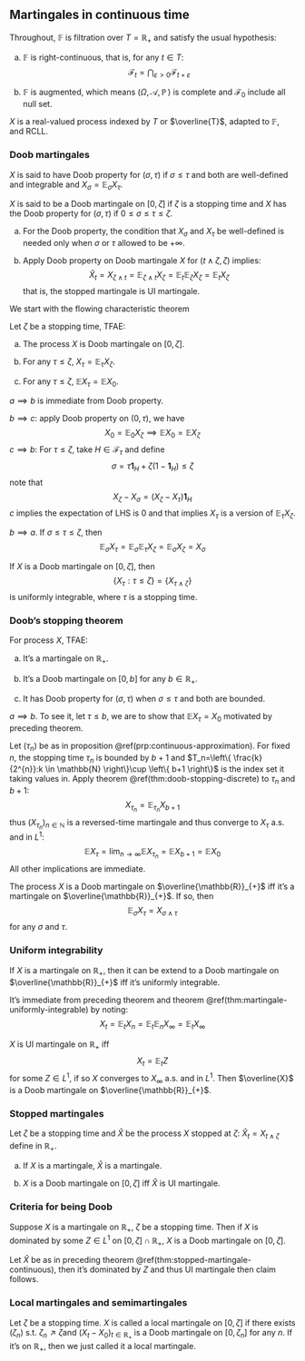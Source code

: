 ## Martingales in continuous time

Throughout, $\mathbb{F}$ is filtration over $T=\mathbb{R}_{+}$ and satisfy the usual hypothesis:

a. $\mathbb{F}$ is right-continuous, that is, for any $t\in T$:
$$
\mathcal{F}_{t}=\bigcap_{\varepsilon>0}\mathcal{F}_{t+\varepsilon}
$$

b. $\mathbb{F}$ is augmented, which means $(\Omega,\mathcal{A},\mathop{{}\mathbb{P}})$ is complete and $\mathcal{F}_{0}$ include all null set.

$X$ is a real-valued process indexed by $T$ or $\overline{T}$, adapted to $\mathbb{F}$, and RCLL.

### Doob martingales


::: {.definition  name="Doob property"}

$X$ is said to have Doob property for $(\sigma,\tau)$ if $\sigma \le \tau$ and both are well-defined and integrable and $X_{\sigma}=\mathop{{}\mathbb{E}}_{\sigma}X_{\tau}$. 

:::


::: {.definition #doob-martingale name="Doob martingale"}

$X$ is said to be a Doob martingale on $[0,\zeta]$ if $\zeta$ is a stopping time and $X$ has the Doob property for $(\sigma,\tau)$  if $0\le \sigma\le \tau\le \zeta$.  

:::

::: {.hypothesis #doob-property name=""}

a. For the Doob property, the condition that $X_{\sigma}$ and $X_{\tau}$ be well-defined is needed only when $\sigma$ or $\tau$ allowed to be $+\infty$.

b. Apply Doob property on Doob martingale $X$ for $(t \land \zeta,\zeta)$ implies:
$$
\hat{X}_{t}=X_{\zeta \land t}=\mathop{{}\mathbb{E}}_{\zeta \land t}X_{\zeta}=\mathop{{}\mathbb{E}}_{t}\mathop{{}\mathbb{E}}_{\zeta}X_{\zeta}=\mathop{{}\mathbb{E}}_{t}X_{\zeta}
$$
that is, the stopped martingale is UI martingale.

:::

We start with the flowing characteristic theorem

::: {.theorem #doob-martingale-characteristic name=""}

Let $\zeta$ be a stopping time, TFAE:

a. The process $X$ is Doob martingale on $[0,\zeta]$.

b. For any $\tau \le \zeta$, $X_{\tau}=\mathop{{}\mathbb{E}}_{\tau}X_{\zeta}$.

c. For any $\tau \le \zeta$, $\mathop{{}\mathbb{E}}_{}X_{\tau}=\mathop{{}\mathbb{E}}_{}X_0$.

:::


:::: {.proof}

$a\implies b$ is immediate from Doob property. 

$b\implies c$: apply Doob property on $(0,\tau)$, we have
$$
X_0=\mathop{{}\mathbb{E}}_{0}X_{\zeta}\implies \mathop{{}\mathbb{E}}_{}X_0=\mathop{{}\mathbb{E}}_{}X_{\zeta}
$$
$c\implies b$: For $\tau \le \zeta$, take $H \in \mathcal{F}_{\tau}$ and define
$$
\sigma=\tau \bm{1}_{H}+\zeta(1-\bm{1}_{H}) \le \zeta
$$
note that
$$
X_{\zeta}-X_{\sigma}=(X_{\zeta}-X_{\tau})\bm{1}_{H}
$$
$c$ implies the expectation of LHS is $0$ and that implies $X_{\tau}$ is a version of $\mathop{{}\mathbb{E}}_{\tau}X_{\zeta}$.

$b\implies a$. If $\sigma\le \tau\le \zeta$, then
$$
\mathop{{}\mathbb{E}}_{\sigma}X_{\tau}=\mathop{{}\mathbb{E}}_{\sigma}\mathop{{}\mathbb{E}}_{\tau}X_{\zeta}=\mathop{{}\mathbb{E}}_{\sigma}X_{\zeta}=X_{\sigma}
$$

::::


::: {.corollary  name=""}

If $X$ is a Doob martingale on $[0,\zeta]$, then
$$
\left\{ X_{\tau}:\tau \le \zeta \right\}=\left\{ X_{\tau \land \zeta} \right\}
$$
is uniformly integrable, where $\tau$ is a stopping time.

:::

### Doob's stopping theorem


::: {.theorem  name=""}

For process $X$, TFAE:

a. It's a martingale on $\mathbb{R}_{+}$.

b. It's a Doob martingale on $[0,b]$ for any $b \in \mathbb{R}_{+}$.

c. It has Doob property for $(\sigma,\tau)$ when $\sigma\le \tau$ and both are bounded.

:::

:::: {.proof}

$a\implies b$. To see it, let $\tau\le b$, we are to show that $\mathop{{}\mathbb{E}}_{}X_{\tau}=X_0$ motivated by preceding theorem.

Let $(\tau _n)$ be as in proposition \@ref(prp:continuous-approximation). For fixed $n$, the stopping time $\tau_{n}$ is bounded by $b+1$ and $T_n=\left\{ \frac{k}{2^{n}}:k \in \mathbb{N} \right\}\cup \left\{ b+1 \right\}$ is the index set it taking values in. Apply theorem \@ref(thm:doob-stopping-discrete) to $\tau_n$ and $b+1$:
$$
X_{\tau_n}=\mathop{{}\mathbb{E}}_{\tau_n}X_{b+1}
$$
thus $(X_{\tau_n})_{n \in \mathbb{N}}$ is a reversed-time martingale and thus converge to $X_{\tau}$ $\text{ a.s. }$ and in $L^{1}$:
$$
\mathop{{}\mathbb{E}}_{}X_{\tau}=\lim_{n \to \infty}\mathop{{}\mathbb{E}}_{}X_{\tau_n}=\mathop{{}\mathbb{E}}_{}X_{b+1}=\mathop{{}\mathbb{E}}_{}X_0
$$
All other implications are immediate.

::::


::: {.theorem name=""}

The process $X$ is a Doob martingale on $\overline{\mathbb{R}}_{+}$ iff it's a martingale on $\overline{\mathbb{R}}_{+}$. If so, then
$$
\mathop{{}\mathbb{E}}_{\sigma}X_{\tau}=X_{\sigma \land \tau}
$$
for any $\sigma$ and $\tau$.

:::

### Uniform integrability


::: {.theorem  name=""}

If $X$ is a martingale on $\mathbb{R}_{+}$, then it can be extend to a Doob martingale on $\overline{\mathbb{R}}_{+}$ iff it's uniformly integrable.

:::


:::: {.proof}

It's immediate from preceding theorem and theorem \@ref(thm:martingale-uniformly-integrable) by noting:
$$
X_{t}=\mathop{{}\mathbb{E}}_{t}X_n=\mathop{{}\mathbb{E}}_{t}\mathop{{}\mathbb{E}}_{n}X_{\infty}=\mathop{{}\mathbb{E}}_{t}X_{\infty}
$$


::::


::: {.theorem  name=""}

$X$ is UI martingale on $\mathbb{R}_{+}$ iff
$$
X_{t}=\mathop{{}\mathbb{E}}_{t}Z
$$
for some $Z \in L^{1}$, if so $X$ converges to $X_{\infty} \text{ a.s. }$ and in $L^{1}$. Then $\overline{X}$ is a Doob martingale on $\overline{\mathbb{R}}_{+}$.

:::

### Stopped martingales

::: {.theorem #stopped-martingale-continuous name=""}

Let $\zeta$ be a stopping time and $\hat{X}$ be the process $X$ stopped at $\zeta$: $\hat{X}_{t}=X_{t \land \zeta}$ define in $\mathbb{R}_{+}$.

a. If $X$ is a martingale, $\hat{X}$ is a martingale.

b. $X$ is a Doob martingale on $[0,\zeta]$ iff $\hat{X}$ is UI martingale.

:::

### Criteria for being Doob


::: {.proposition  name=""}

Suppose $X$ is a martingale on $\mathbb{R}_{+}$, $\zeta$ be a stopping time. Then if $X$ is dominated by some $Z \in L^{1}$ on $[0,\zeta] \cap \mathbb{R}_{+}$, $X$ is a Doob martingale on $[0,\zeta]$.

:::


:::: {.proof}

Let $\hat{X}$ be as in preceding theorem \@ref(thm:stopped-martingale-continuous), then it's dominated by $Z$ and thus UI martingale then claim follows.

::::

### Local martingales and semimartingales


::: {.definition  name=""}

Let $\zeta$ be a stopping time. $X$ is called a local martingale on $[0,\zeta]$ if there exists $(\zeta_n) \text{ s.t. }\zeta _n \nearrow \zeta$and $(X_{t}-X_0)_{t\in \mathbb{R}_{+}}$ is a Doob martingale on $[0, \zeta_n]$ for any $n$. If it's on $\mathbb{R}_{+}$, then we just called it a local martingale.

:::




<br>
<br>
<br>
<br>
<br>
<br>
<br>
<br>
<br>
<br>
